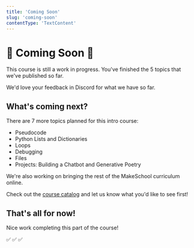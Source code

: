 ```yaml
---
title: 'Coming Soon'
slug: 'coming-soon'
contentType: 'TextContent'
---
```


# 🚧 Coming Soon 🚧

This course is still a work in progress. You've finished the 5 topics that we've published so far.

We'd love your feedback in Discord for what we have so far.

## What's coming next?

There are 7 more topics planned for this intro course:

- Pseudocode
- Python Lists and Dictionaries
- Loops
- Debugging
- Files
- Projects: Building a Chatbot and Generative Poetry

We're also working on bringing the rest of the MakeSchool curriculum online.

Check out the [course catalog](https://www.makeschool.com/course-offerings) and let us know what you'd like to see first!

## That's all for now!

Nice work completing this part of the course!

✅ ✅ ✅